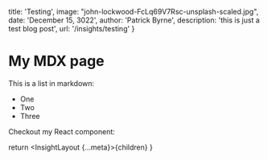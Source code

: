
  title: 'Testing',
  image: "john-lockwood-FcLq69V7Rsc-unsplash-scaled.jpg",
  date:  'December 15, 3022',
  author: 'Patrick Byrne',
  description: 'this is just a test blog post',
  url: '/insights/testing'
}

# My MDX page

This is a list in markdown:

- One
- Two
- Three

Checkout my React component:



  return <InsightLayout {...meta}>{children}</InsightLayout>
}